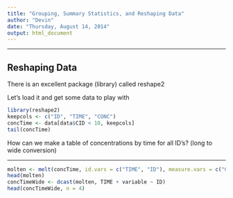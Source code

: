 ```yaml
---
title: "Grouping, Summary Statistics, and Reshaping Data"
author: "Devin"
date: "Thursday, August 14, 2014"
output: html_document
---
```


---

## Reshaping Data

There is an excellent package (library) called reshape2

Let's load it and get some data to play with
```r
library(reshape2)
keepcols <- c("ID", "TIME", "CONC")
concTime <- data[data$CID < 10, keepcols]
tail(concTime)
```


How can we make a table of concentrations by time for all ID's? (long to wide conversion)

---
```r
molten <- melt(concTime, id.vars = c("TIME", "ID"), measure.vars = c("CONC"))
head(molten)
concTimeWide <- dcast(molten, TIME + variable ~ ID)
head(concTimeWide, n = 4)
```

